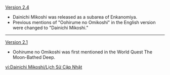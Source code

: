 {{Change History/Header}}
[[Version 2.4]]
* Dainichi Mikoshi was released as a subarea of Enkanomiya.
* Previous mentions of "Oohirume no Omikoshi" in the English version were changed to "Dainichi Mikoshi."
----
[[Version 2.1]]
* Oohirume no Omikoshi was first mentioned in the World Quest The Moon-Bathed Deep.
<noinclude>


[[vi:Dainichi Mikoshi/Lịch Sử Cập Nhật]]
</noinclude>